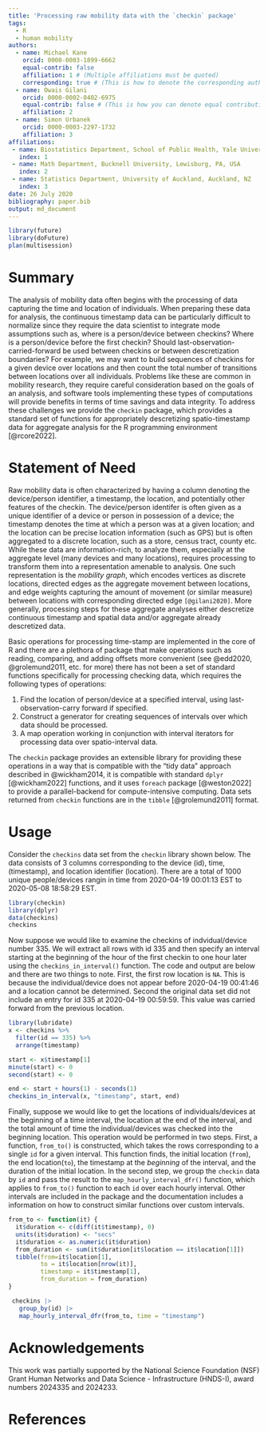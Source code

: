 ```yaml
---
title: 'Processing raw mobility data with the `checkin` package'
tags:
  - R
  - human mobility
authors:
  - name: Michael Kane
    orcid: 0000-0003-1899-6662
    equal-contrib: false
    affiliation: 1 # (Multiple affiliations must be quoted)
    corresponding: true # (This is how to denote the corresponding author)
  - name: Owais Gilani
    orcid: 0000-0002-0402-6975 
    equal-contrib: false # (This is how you can denote equal contributions between multiple authors)
    affiliation: 2
  - name: Simon Urbanek
    orcid: 0000-0003-2297-1732 
    affiliation: 3
affiliations:
 - name: Biostatistics Department, School of Public Health, Yale University, New Haven, CT, USA
   index: 1
 - name: Math Department, Bucknell University, Lewisburg, PA, USA
   index: 2
 - name: Statistics Department, University of Auckland, Auckland, NZ
   index: 3
date: 26 July 2020
bibliography: paper.bib
output: md_document
---
```



```r
library(future)
library(doFuture)
plan(multisession)
```

# Summary

The analysis of mobility data often begins with the processing of data capturing the time and location of individuals. When preparing these data for analysis, the continuous timestamp data can be particularly difficult to normalize since they require the data scientist to integrate mode assumptions such as, where is a person/device between checkins? Where is a person/device before the first checkin? Should last-observation-carried-forward be used between checkins or between descretization boundaries? For example, we may want to build sequences of checkins for a given device over locations and then count the total number of transitions between locations over all individuals.  Problems like these are common in mobility research, they require careful consideration based on the goals of an analysis, and software tools implementing these types of computations will provide benefits in terms of time savings and data integrity. To address these challenges we provide the `checkin` package, which provides a standard set of functions for appropriately descretizing spatio-timestamp data for aggregate analysis for the R programming environment [@rcore2022].


# Statement of Need

Raw mobility data is often characterized by having a column denoting the device/person identifier, a timestamp, the location, and potentially other features of the checkin. The device/person identifer is often given as a unique identifier of a device or person in possession of a device; the timestamp denotes the time at which a person was at a given location; and the location can be precise location information (such as GPS) but is often aggregated to a discrete location, such as a store, census tract, county etc. While these data are information-rich, to analyze them, especially at the aggregate level (many devices and many locations), requires processing to transform them into a representation amenable to analysis. One such representation is the _mobility graph_, which encodes vertices as discrete locations, directed edges as the aggregate movement between locations, and edge weights capturing the amount of movement (or similar measure) between locations with corresponding directed edge `[@gilani2020]`. More generally, processing steps for these aggregate analyses either descretize continuous timestamp and spatial data and/or aggregate already descretized data. 

Basic operations for processing time-stamp are implemented in the core of R and there are a plethora of package that make operations such as reading, comparing, and adding offsets more convenient (see @edd2020, @grolemund2011, etc. for more) there has not been a set of standard functions specifically for processing checking data, which requires the following types of operations:

1. Find the location of person/device at a specified interval, using last-observation-carry forward if specified.
2. Construct a generator for creating sequences of intervals over which data should be processed.
3. A map operation working in conjunction with interval iterators for processing data over spatio-interval data.

The `checkin` package provides an extensible library for providing these operations in a way that is compatible with the "tidy data" approach described in @wickham2014, it is compatible with standard `dplyr` [@wickham2022] functions, and it uses `foreach` package [@weston2022] to provide a parallel-backend for compute-intensive computing. Data sets returned from `checkin` functions are in the `tibble` [@grolemund2011] format.


# Usage

Consider the `checkins` data set from the `checkin` library shown below. The data consists of 3 columns corresponding to the device (id), time, (timestamp), and location identifier (location). There are a total of 
1000 unique people/devices rangin in time from 2020-04-19 00:01:13 EST to 2020-05-08 18:58:29 EST.

```r
library(checkin)
library(dplyr)
data(checkins)
checkins
```

Now suppose we would like to examine the checkins of indvidual/device number 335. We will extract all rows with id 335 and then specify an interval starting at the beginning of the hour of the first checkin to one hour later using the `checkins_in_interval()` function. The code and output are below and there are two things to note. First, the first row location is `NA`. This is because the individual/device does not appear before 2020-04-19 00:41:46 and a location cannot be determined. Second the original data set did not include an entry for id 335 at 2020-04-19 00:59:59. This value was carried forward from the previous location.

```r
library(lubridate)
x <- checkins %>%
  filter(id == 335) %>%
  arrange(timestamp)

start <- x$timestamp[1]
minute(start) <- 0
second(start) <- 0

end <- start + hours(1) - seconds(1)
checkins_in_interval(x, "timestamp", start, end)
```
Finally, suppose we would like to get the locations of individuals/devices at the beginning of a time interval, the location at the end of the interval, and the total amount of time the individual/devices was checked into the beginning location. This operation would be performed in two steps. First, a function, `from_to()` is constructed, which takes the rows corresponding to a single `id` for a given interval. This function finds, the initial location (`from`), the end location(`to`), the timestamp at the _beginning_ of the interval, and the duration of the initial location. In the second step, we group the `checkin` data by `id` and pass the result to the `map_hourly_interval_dfr()` function, which applies to `from_to()` function to each `id` over each hourly interval. Other intervals are included in the package and the documentation includes a information on how to construct similar functions over custom intervals.

```r
from_to <- function(it) {
  it$duration <- c(diff(it$timestamp), 0)
  units(it$duration) <- "secs"
  it$duration <- as.numeric(it$duration)
  from_duration <- sum(it$duration[it$location == it$location[1]])
  tibble(from=it$location[1],
         to = it$location[nrow(it)],
         timestamp = it$timestamp[1],
         from_duration = from_duration)
}

 checkins |>
   group_by(id) |>
   map_hourly_interval_dfr(from_to, time = "timestamp") 
```

# Acknowledgements

This work was partially supported by the National Science Foundation (NSF) Grant Human Networks and Data Science - Infrastructure (HNDS-I), award numbers 2024335 and 2024233.

# References
